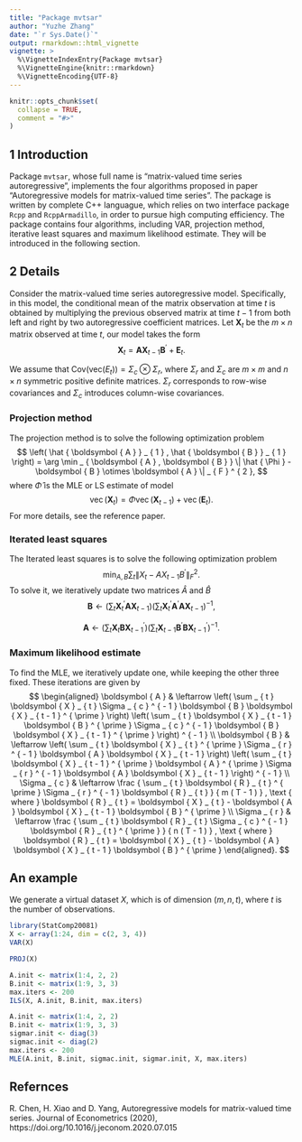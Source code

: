 ---
title: "Package mvtsar"
author: "Yuzhe Zhang"
date: "`r Sys.Date()`"
output: rmarkdown::html_vignette
vignette: >
  %\VignetteIndexEntry{Package mvtsar}
  %\VignetteEngine{knitr::rmarkdown}
  %\VignetteEncoding{UTF-8}
---

```{r setup, include = FALSE}
knitr::opts_chunk$set(
  collapse = TRUE,
  comment = "#>"
)
```

## 1 Introduction
Package `mvtsar`, whose full name is "matrix-valued time series autoregressive", implements the four algorithms proposed in paper "Autoregressive models for matrix-valued time series". The package is written by complete C++ languague, which relies on two interface package `Rcpp` and `RcppArmadillo`, in order to pursue high computing efficiency. The package contains four algorithms, including VAR, projection method, iterative least squares and maximum likelihood estimate. They will be introduced in the following section.

## 2 Details
Consider the matrix-valued time series autoregressive model. Specifically, in this model, the conditional mean of the matrix observation at time $t$ is obtained by multiplying the previous observed matrix at time $t-1$ from both left and right by two autoregressive coefficient matrices. Let $\boldsymbol{X}_t$ be the $m \times n$ matrix observed at time $t$, our model takes the form
$$
\boldsymbol { X } _ { t } = \boldsymbol { A X } _ { t - 1 } \boldsymbol { B } ^ { \prime } + \boldsymbol { E } _ { t }.
$$

We assume that $\text{Cov}(\text{vec}(E_t)) = \Sigma_c \otimes \Sigma_r$, where $\Sigma_r$ and $\Sigma_c$ are $m \times m$ and $n \times n$ symmetric positive definite matrices. $\Sigma_r$ corresponds to row-wise covariances and $\Sigma_c$ introduces column-wise covariances.

### Projection method
The projection method is to solve the following optimization problem
$$
\left( \hat { \boldsymbol { A } } _ { 1 } , \hat { \boldsymbol { B } } _ { 1 } \right) = \arg \min _ { \boldsymbol { A } , \boldsymbol { B } } \| \hat { \Phi } - \boldsymbol { B } \otimes \boldsymbol { A } \| _ { F } ^ { 2 },
$$
where $\hat{\Phi}$ is the MLE or LS estimate of model 
$$
\operatorname { vec } \left( \boldsymbol { X } _ { t } \right) = \Phi \operatorname { vec } \left( \boldsymbol { X } _ { t - 1 } \right) + \operatorname { vec } \left( \boldsymbol { E } _ { t } \right).
$$
For more details, see the reference paper.

### Iterated least squares
The Iterated least squares is to solve the following optimization problem
$$
\min _ { A , B } \sum _ { t } \left\| X _ { t } - A X _ { t - 1 } B ^ { \prime } \right\| _ { F } ^ { 2 }.
$$
To solve it, we iteratively update two matrices $\hat{A}$ and $\hat{B}$ 
$$
\boldsymbol { B } \leftarrow \left( \sum _ { t } \boldsymbol { X } _ { t } ^ { \prime } \boldsymbol { A } \boldsymbol { X } _ { t - 1 } \right) \left( \sum _ { t } \boldsymbol { X } _ { t } ^ { \prime } \boldsymbol { A } ^ { \prime } \boldsymbol { A } \boldsymbol { X } _ { t - 1 } \right) ^ { - 1 },
$$

$$
\boldsymbol { A } \leftarrow \left( \sum _ { t } \boldsymbol { X } _ { t } \boldsymbol { B } \boldsymbol { X } _ { t - 1 } ^ { \prime } \right) \left( \sum _ { t } \boldsymbol { X } _ { t - 1 } \boldsymbol { B } ^ { \prime } \boldsymbol { B } \boldsymbol { X } _ { t - 1 } ^ { \prime } \right) ^ { - 1 }.
$$

### Maximum likelihood estimate
To find the MLE, we iteratively update one, while keeping the other three fixed. These iterations are given by
$$
\begin{aligned} \boldsymbol { A } & \leftarrow \left( \sum _ { t } \boldsymbol { X } _ { t } \Sigma _ { c } ^ { - 1 } \boldsymbol { B } \boldsymbol { X } _ { t - 1 } ^ { \prime } \right) \left( \sum _ { t } \boldsymbol { X } _ { t - 1 } \boldsymbol { B } ^ { \prime } \Sigma _ { c } ^ { - 1 } \boldsymbol { B } \boldsymbol { X } _ { t - 1 } ^ { \prime } \right) ^ { - 1 } \\ \boldsymbol { B } & \leftarrow \left( \sum _ { t } \boldsymbol { X } _ { t } ^ { \prime } \Sigma _ { r } ^ { - 1 } \boldsymbol { A } \boldsymbol { X } _ { t - 1 } \right) \left( \sum _ { t } \boldsymbol { X } _ { t - 1 } ^ { \prime } \boldsymbol { A } ^ { \prime } \Sigma _ { r } ^ { - 1 } \boldsymbol { A } \boldsymbol { X } _ { t - 1 } \right) ^ { - 1 } \\ \Sigma _ { c } & \leftarrow \frac { \sum _ { t } \boldsymbol { R } _ { t } ^ { \prime } \Sigma _ { r } ^ { - 1 } \boldsymbol { R } _ { t } } { m ( T - 1 ) } , \text { where } \boldsymbol { R } _ { t } = \boldsymbol { X } _ { t } - \boldsymbol { A } \boldsymbol { X } _ { t - 1 } \boldsymbol { B } ^ { \prime } \\ \Sigma _ { r } & \leftarrow \frac { \sum _ { t } \boldsymbol { R } _ { t } \Sigma _ { c } ^ { - 1 } \boldsymbol { R } _ { t } ^ { \prime } } { n ( T - 1 ) } , \text { where } \boldsymbol { R } _ { t } = \boldsymbol { X } _ { t } - \boldsymbol { A } \boldsymbol { X } _ { t - 1 } \boldsymbol { B } ^ { \prime } \end{aligned}.
$$


## An example
We generate a virtual dataset $X$, which is of dimension $(m, n, t)$, where $t$ is the number of observations.
```{r}
library(StatComp20081)
X <- array(1:24, dim = c(2, 3, 4))
VAR(X)
```

```{r}
PROJ(X)
```

```{r}
A.init <- matrix(1:4, 2, 2)
B.init <- matrix(1:9, 3, 3)
max.iters <- 200
ILS(X, A.init, B.init, max.iters)
```

```{r}
A.init <- matrix(1:4, 2, 2)
B.init <- matrix(1:9, 3, 3)
sigmar.init <- diag(3)
sigmac.init <- diag(2)
max.iters <- 200
MLE(A.init, B.init, sigmac.init, sigmar.init, X, max.iters)
```

## Refernces
R. Chen, H. Xiao and D. Yang, Autoregressive models for matrix-valued time series. Journal of Econometrics (2020), https://doi.org/10.1016/j.jeconom.2020.07.015
